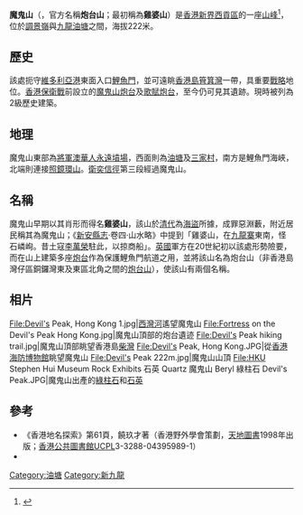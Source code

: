 {{Infobox Mountain
| 名稱 = 魔鬼山
| 照片 = Devil's Peak, Hong Kong 1.jpg
| 照片說明 = 魔鬼山
| 海拔 = {{Convert|222|m|ft|0|link=on}}
| 位置 = [[香港|香港]][[新界|新界]][[西貢區|西貢區]]
| 山脈 = 
| 相對高度 = 
| 座標 = {{coord|22|17|38.12|N|114|14|38.3|E}}
| 地形圖 = 
| 類別 = 
| 年齡 = 
| 最近喷发 = 
| 首次登頂 =
| 攀登路線 =
| pushpin_map = Hong Kong
| pushpin_map_caption = 魔鬼山的位置
| latd=22 |latm=17 |lats=38.12 |latNS=N
| longd=114 |longm=14 |longs=38.3 |longEW=E
}}
'''魔鬼山'''（{{lang-en|'''Devil's Peak'''}}，官方名稱'''炮台山'''；最初稱為'''雞婆山'''）是[[香港|香港]][[新界|新界]][[西貢區|西貢區]]的一座[[山峰|山峰]]<ref>{{Cite web|title=https://www.eac.hk/pdf/distco/2019dc/final/dc2019q2.pdf|url=}}</ref>，位於[[調景嶺|調景嶺]]與[[九龍|九龍]][[油塘|油塘]]之間，海拔222米。

==歷史==
該處扼守[[維多利亞港|維多利亞港]]東面入口[[鯉魚門|鯉魚門]]，並可遠眺[[香港島|香港島]][[筲箕灣|筲箕灣]]一帶，具重要[[戰略|戰略]]地位。[[香港保衛戰|香港保衛戰]]前設立的[[魔鬼山炮台|魔鬼山炮台]]及[[歌賦炮台|歌賦炮台]]，至今仍可見其遺跡。現時被列為2級歷史建築。

==地理==
魔鬼山東部為[[將軍澳華人永遠墳場|將軍澳華人永遠墳場]]，西面則為[[油塘|油塘]]及[[三家村_(九龍)|三家村]]，南方是鯉魚門海峽，北端則連接[[照鏡環山|照鏡環山]]。[[衛奕信徑|衛奕信徑]]第三段經過魔鬼山。

==名稱==
魔鬼山早期以其肖形而得名'''雞婆山'''，該山於[[清代|清代]]為[[海盜|海盜]]所據，成罪惡淵藪，附近居民稱其為魔鬼山；《[[新安縣志|新安縣志]]·卷四·山水略》中提到「雞婆山，在[[九龍寨城|九龍寨]]東南，怪石嶙峋。昔土寇[[李萬榮_(清朝)|李萬榮]]駐此，以掠商船」。[[英國|英國]]軍方在20世紀初以該處形勢險要，而在山上建築多座[[炮台|炮台]]作為保護鯉魚門航道之用，並將該山名為炮台山（非香港島灣仔區銅鑼灣東及東區北角之間的[[炮台山|炮台山]]），使該山有兩個名稱。

== 相片 ==
<gallery>
File:Devil's Peak, Hong Kong 1.jpg|[[西灣河|西灣河]]遙望魔鬼山
File:Fortress on the Devil's Peak Hong Kong.jpg|魔鬼山頂部的炮台遺迹
File:Devil's Peak hiking trail.jpg|魔鬼山頂部眺望香港島[[柴灣|柴灣]]
File:Devil's Peak, Hong Kong.JPG|從[[香港海防博物館|香港海防博物館]]眺望魔鬼山
File:Devil's Peak 222m.jpg|魔鬼山山頂
File:HKU Stephen Hui Museum Rock Exhibits 石英 Quartz 魔鬼山 Beryl 綠柱石 Devil's Peak.JPG|魔鬼山出產的[[綠柱石|綠柱石]]和[[石英|石英]]
</gallery>

==參考==
{{commonscat|Devil's Peak, Hong Kong}}
*《香港地名探索》第61頁，饒玖才著（香港野外學會策劃，[[天地圖書|天地圖書]]1998年出版；[[香港公共圖書館|香港公共圖書館]]UCPL3-3288-04395989-1）
*{{web reference|URL=http://www.lordwilson-heritagetrust.org.hk/deliver/1035/chp21-25.pdf|title=(二十一) 魔鬼山、城門寨和李萬榮|work=香港歷史文物和掌故|year=2011年|date=1月4日}}

{{香港山峰}}
[[Category:油塘|Category:油塘]]
[[Category:新九龍|Category:新九龍]]